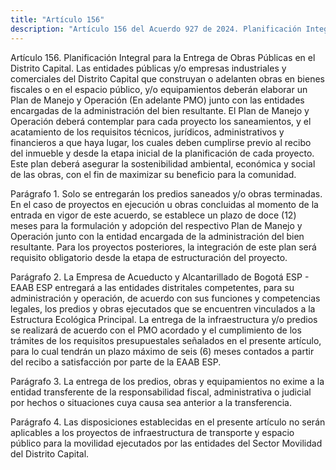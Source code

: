 ```yaml
---
title: "Artículo 156"
description: "Artículo 156 del Acuerdo 927 de 2024. Planificación Integral para la Entrega de Obras Públicas en el Distrito Capital."
---
```


Artículo 156. Planificación Integral para la Entrega de Obras Públicas en el Distrito Capital. Las entidades públicas y/o empresas industriales y comerciales del Distrito Capital que construyan o adelanten obras en bienes fiscales o en el espacio público, y/o equipamientos deberán elaborar un Plan de Manejo y Operación (En adelante PMO) junto con las entidades encargadas de la administración del bien resultante. El Plan de Manejo y Operación deberá contemplar para cada proyecto los saneamientos, y el acatamiento de los requisitos técnicos, jurídicos, administrativos y financieros a que haya lugar, los cuales deben cumplirse previo al recibo del inmueble y desde la etapa inicial de la planificación de cada proyecto. Este plan deberá asegurar la sostenibilidad ambiental, económica y social de las obras, con el fin de maximizar su beneficio para la comunidad.
 
Parágrafo 1. Solo se entregarán los predios saneados y/o obras terminadas. En el caso de proyectos en ejecución u obras concluidas al momento de la entrada en vigor de este acuerdo, se establece un plazo de doce (12) meses para la formulación y adopción del respectivo Plan de Manejo y Operación junto con la entidad encargada de la administración del bien resultante. Para los proyectos posteriores, la integración de este plan será requisito obligatorio desde la etapa de estructuración del proyecto.
 
Parágrafo 2. La Empresa de Acueducto y Alcantarillado de Bogotá ESP - EAAB ESP entregará a las entidades distritales competentes, para su administración y operación, de acuerdo con sus funciones y competencias legales, los predios y obras ejecutados que se encuentren vinculados a la Estructura Ecológica Principal. La entrega de la infraestructura y/o predios se realizará de acuerdo con el PMO acordado y el cumplimiento de los trámites de los requisitos presupuestales señalados en el presente artículo, para lo cual tendrán un plazo máximo de seis (6) meses contados a partir del recibo a satisfacción por parte de la EAAB ESP.
 
Parágrafo 3. La entrega de los predios, obras y equipamientos no exime a la entidad transferente de la responsabilidad fiscal, administrativa o judicial por hechos o situaciones cuya causa sea anterior a la transferencia.
 
Parágrafo 4. Las disposiciones establecidas en el presente artículo no serán aplicables a los proyectos de infraestructura de transporte y espacio público para la movilidad ejecutados por las entidades del Sector Movilidad del Distrito Capital.